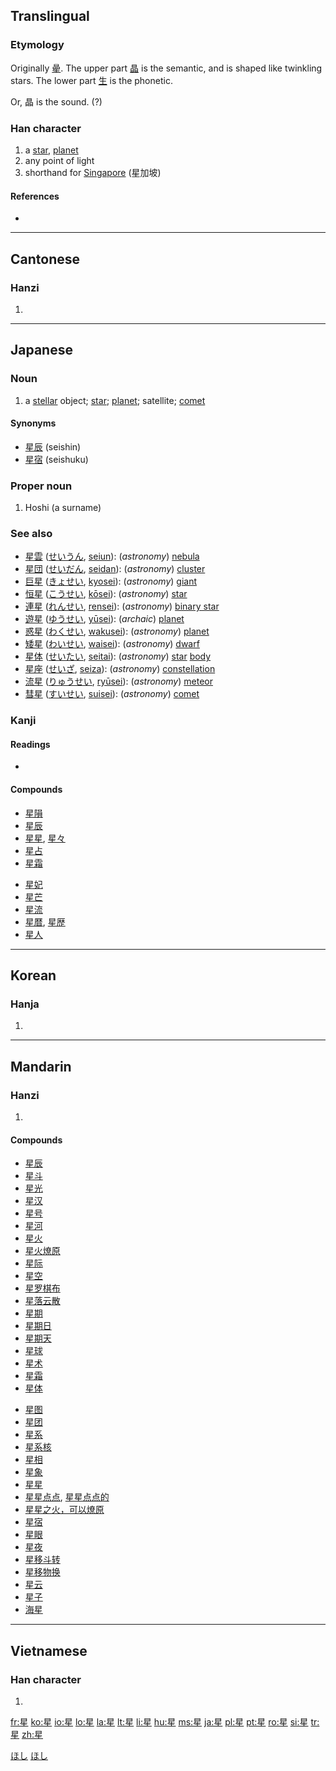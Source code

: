 {{also|曐|皨}}
==Translingual==

===Etymology===
{{liushu|psc}} Originally [[曐]]. The upper part [[晶]] is the semantic, and is shaped like twinkling stars. The lower part [[生]] is the phonetic.

Or, 晶 is the sound. (?)

===Han character===
{{Han char|rn=72|rad=日|as=05|sn=9|four=6010<sub>4</sub>|canj=日竹手一 (AHQM)|ids=⿱[[日]][[生]]}}

# a [[star]], [[planet]]
# any point of light
# shorthand for [[Singapore]] (星加坡)

====References====
* {{Han ref|kx=0492.210|dkj=13837|dj=0855.220|hdz=21500.120|uh=661F|ud=26143|bh=AC50|bd=44112}}

----

==Cantonese==

===Hanzi===
{{yue-hanzi|jyut=sing1|y=sing1}}

# {{defn|Cantonese}}

----

==Japanese==

===Noun===
{{ja-noun|k|hira=ほし|rom=hoshi}}

# a [[stellar]] object; [[star]]; [[planet]]; satellite; [[comet]]

====Synonyms====
* [[星辰]] (seishin)
* [[星宿]] (seishuku)

===Proper noun===
{{ja-pos|k|proper|hira=ほし|rom=Hoshi}}

# Hoshi (a surname)

===See also===
* [[星雲]] ([[せいうん]], [[seiun]]): (''astronomy'') [[nebula]]
* [[星団]] ([[せいだん]], [[seidan]]): (''astronomy'') [[cluster]]
* [[巨星]] ([[きょせい]], [[kyosei]]): (''astronomy'') [[giant]]
* [[恒星]] ([[こうせい]], [[kōsei]]): (''astronomy'') [[star]]
* [[連星]] ([[れんせい]], [[rensei]]): (''astronomy'') [[binary star]]
* [[遊星]] ([[ゆうせい]], [[yūsei]]): (''archaic'') [[planet]]
* [[惑星]] ([[わくせい]], [[wakusei]]): (''astronomy'') [[planet]]
* [[矮星]] ([[わいせい]], [[waisei]]): (''astronomy'') [[dwarf]]
* [[星体]] ([[せいたい]], [[seitai]]): (''astronomy'') [[star]] [[body]]
* [[星座]] ([[せいざ]], [[seiza]]): (''astronomy'') [[constellation]]
* [[流星]] ([[りゅうせい]], [[ryūsei]]): (''astronomy'') [[meteor]]
* [[彗星]] ([[すいせい]], [[suisei]]): (''astronomy'') [[comet]]

===Kanji===
{{ja-kanji|grade=2|rs=日05}}

====Readings====
* {{ja-readings|on=[[せい]] (sei), [[しょう]] (shō)
|kun=[[ほし]] (hoshi)}}

====Compounds====
{{top2}}
* [[星隕]]
* [[星辰]]
* [[星星]], [[星々]]
* [[星占]]
* [[星霜]]
{{mid2}}
* [[星妃]]
* [[星芒]]
* [[星流]]
* [[星暦]], [[星歴]]
* [[星人]]
{{bottom2}}

[[Category:1000 Japanese basic words|ほし]]
[[Category:ja:Astronomy|ほし]]

----

==Korean==

===Hanja===
{{ko-hanja|hangeul=[[성]]|rv=seong|mr=sŏng|y=seng|eumhun=별|ehrv=byeol|ehmr=byŏl|ehy=}}

# {{defn|Korean}}

----

==Mandarin==

===Hanzi===
{{cmn-hanzi|pin=[[xīng]] ([[xing1]])|wg=hsing<sup>1</sup>}}

# {{defn|Mandarin}}

====Compounds====
{{top2}}
* [[星辰]]
* [[星斗]]
* [[星光]]
* [[星汉]]
* [[星号]]
* [[星河]]
* [[星火]]
* [[星火燎原]]
* [[星际]]
* [[星空]]
* [[星罗棋布]]
* [[星落云散]]
* [[星期]]
* [[星期日]]
* [[星期天]]
* [[星球]]
* [[星术]]
* [[星霜]]
* [[星体]]
{{mid2}}
* [[星图]]
* [[星团]]
* [[星系]]
* [[星系核]]
* [[星相]]
* [[星象]]
* [[星星]]
* [[星星点点]], [[星星点点的]]
* [[星星之火，可以燎原]]
* [[星宿]]
* [[星眼]]
* [[星夜]]
* [[星移斗转]]
* [[星移物换]]
* [[星云]]
* [[星子]]
* [[海星]]
{{bottom2}}

----

==Vietnamese==

===Han character===
{{vi-hantu|[[tinh]]}}

# {{defn|Vietnamese}}

[[fr:星]]
[[ko:星]]
[[io:星]]
[[lo:星]]
[[la:星]]
[[lt:星]]
[[li:星]]
[[hu:星]]
[[ms:星]]
[[ja:星]]
[[pl:星]]
[[pt:星]]
[[ro:星]]
[[si:星]]
[[tr:星]]
[[zh:星]]